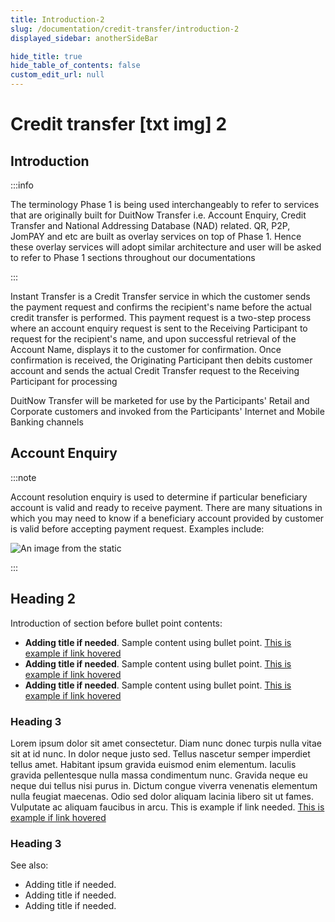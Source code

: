 ```yaml
---
title: Introduction-2
slug: /documentation/credit-transfer/introduction-2
displayed_sidebar: anotherSideBar

hide_title: true
hide_table_of_contents: false
custom_edit_url: null
---
```


<Breadcrumbs/>

# Credit transfer [txt img] 2

<CardLinkApi />

## Introduction

:::info

The terminology Phase 1 is being used interchangeably to refer to services that are originally built for DuitNow Transfer i.e. Account Enquiry, Credit Transfer and National Addressing Database (NAD) related. QR, P2P, JomPAY and etc are built as overlay services on top of Phase 1. Hence these overlay services will adopt similar architecture and user will be asked to refer to Phase 1 sections throughout our documentations

:::

Instant Transfer is a Credit Transfer service in which the customer sends the payment request and confirms the recipient's name before the actual credit transfer is performed. This payment request is a two-step process where an account enquiry request is sent to the Receiving Participant to request for the recipient's name, and upon successful retrieval of the Account Name, displays it to the customer for confirmation. Once confirmation is received, the Originating Participant then debits customer account and sends the actual Credit Transfer request to the Receiving Participant for processing

DuitNow Transfer will be marketed for use by the Participants' Retail and Corporate customers and invoked from the Participants' Internet and Mobile Banking channels

## Account Enquiry

:::note

Account resolution enquiry is used to determine if particular beneficiary account is valid and ready to receive payment. There are many situations in which you may need to know if a beneficiary account provided by customer is valid before accepting payment request. Examples include:

<div className="img-50-for-desktop">

  ![An image from the static](/img/example-image.png)
  
</div>

:::

## Heading 2

Introduction of section before bullet point contents:

- **Adding title if needed**. Sample content using bullet point. <a href="/documentation/fi-server" className="t14sm-t16lg blue-link bold">This is example if link hovered</a>  
- **Adding title if needed**. Sample content using bullet point. <a href="/documentation/fi-server" className="t14sm-t16lg blue-link bold">This is example if link hovered</a>  
- **Adding title if needed**. Sample content using bullet point. <a href="/documentation/fi-server" className="t14sm-t16lg blue-link bold">This is example if link hovered</a>

### Heading 3

<p>
  Lorem ipsum dolor sit amet consectetur. Diam nunc donec turpis nulla vitae sit at id nunc. In dolor neque justo sed. Tellus nascetur semper imperdiet tellus amet. Habitant ipsum gravida euismod enim elementum. Iaculis gravida pellentesque nulla massa condimentum nunc. Gravida neque eu neque dui tellus nisi purus in. Dictum congue viverra venenatis elementum nulla feugiat maecenas. Odio sed dolor aliquam lacinia libero sit ut fames. Vulputate ac aliquam faucibus in arcu.  This is example if link needed. 
  <a href="/documentation/fi-server" className="t14sm-t16lg blue-link bold">This is example if link hovered</a>
</p>

### Heading 3

 See also:

- <span className="t14sm-t16lg font-blue-500 bold"> Adding title if needed. </span>
- <span className="t14sm-t16lg font-blue-500 bold"> Adding title if needed. </span>
- <span className="t14sm-t16lg font-blue-500 bold"> Adding title if needed. </span>